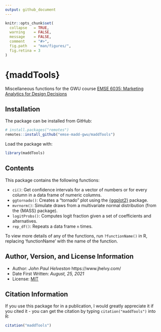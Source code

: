 ```yaml
---
output: github_document
---
```


<!-- README.md is generated from README.Rmd. Please edit that file -->

```r
knitr::opts_chunk$set(
  collapse   = TRUE,
  warning    = FALSE,
  message    = FALSE,
  comment    = "#>",
  fig.path   = "man/figures/",
  fig.retina = 3
)
```

# {maddTools}

<!-- badges: start -->

<!-- badges: end -->

Miscellaneous functions for the GWU course [EMSE 6035: Marketing Analytics for Design Decisions](https://madd.seas.gwu.edu/)

## Installation

The package can be installed from GitHub:

```r
# install.packages("remotes")
remotes::install_github("emse-madd-gwu/maddTools")
```

Load the package with:

```r
library(maddTools)
```

## Contents

This package contains the following functions:

* `ci()`: Get confidence intervals for a vector of numbers or for every column in a data frame of numeric columns.
* `ggtornado()`: Creates a "tornado" plot using the [{ggplot2}](https://ggplot2.tidyverse.org/) package.
* `mvrnorm()`: Simulate draws from a multivariate normal distribution (from the {MASS} package).
* `logitProbs()`: Computes logit fraction given a set of coefficients and alternatives.
* `rep_df()`: Repeats a data frame `n` times.

To view more details of any of the functions, run `?functionName()` in R, replacing 'functionName' with the name of the function.

## Author, Version, and License Information

- Author: *John Paul Helveston* https://www.jhelvy.com/
- Date First Written: *August, 25, 2021*
- License: [MIT](https://github.com/emse-madd-gwu/maddTools/blob/master/LICENSE.md)

## Citation Information

If you use this package for in a publication, I would greatly appreciate it if you cited it - you can get the citation by typing `citation("maddTools")` into R:

```r
citation("maddTools")
```

